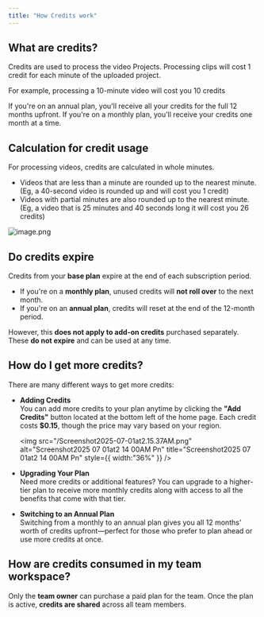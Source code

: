 ```yaml
---
title: "How Credits work"
---
```


## What are credits?

Credits are used to process the video Projects. Processing clips will cost 1 credit for each minute of the uploaded project.

<Tip>
   For example, processing a 10-minute video will cost you 10 credits
</Tip>

If you're on an annual plan, you'll receive all your credits for the full 12 months upfront. If you're on a monthly plan, you'll receive your credits one month at a time.

## Calculation for credit usage

For processing videos, credits are calculated in whole minutes.

- Videos that are less than a minute are rounded up to the nearest minute. (Eg, a 40-second video is rounded up and will cost you 1 credit)
- Videos with partial minutes are also rounded up to the nearest minute. (Eg, a video that is 25 minutes and 40 seconds long it will cost you 26 credits)

<img
  src="/Screenshot2025-07-01at2.10.53AM.png"
  alt="image.png"
  title="image.png"
  className="mx-auto"
/>

## Do credits expire

Credits from your **base plan** expire at the end of each subscription period.

- If you're on a **monthly plan**, unused credits will **not roll over** to the next month.
- If you're on an **annual plan**, credits will reset at the end of the 12-month period.

However, this **does not apply to add-on credits** purchased separately. These **do not expire** and can be used at any time.

## How do I get more credits?

There are many different ways to get more credits:

- **Adding Credits**\
  You can add more credits to your plan anytime by clicking the **"Add Credits"** button located at the bottom left of the home page. Each credit costs **\$0.15**, though the price may vary based on your region.

  <img
    src="/Screenshot2025-07-01at2.15.37AM.png"
    alt="Screenshot2025 07 01at2 14 00AM Pn"
    title="Screenshot2025 07 01at2 14 00AM Pn"
    style={{ width:"36%" }}
  />
- **Upgrading Your Plan**\
  Need more credits or additional features? You can upgrade to a higher-tier plan to receive more monthly credits along with access to all the benefits that come with that tier.
- **Switching to an Annual Plan**\
  Switching from a monthly to an annual plan gives you all 12 months’ worth of credits upfront—perfect for those who prefer to plan ahead or use more credits at once.

## How are credits consumed in my team workspace?

Only the **team owner** can purchase a paid plan for the team. Once the plan is active, **credits are shared** across all team members.